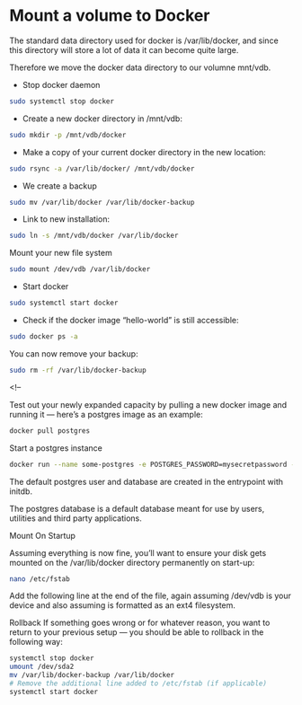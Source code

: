 # Mount a volume to Docker

The standard data directory used for docker is /var/lib/docker, and since this directory will store a lot of data it can become quite large.

Therefore we move the docker data directory to our volumne mnt/vdb.


- Stop docker daemon

```bash
sudo systemctl stop docker

```

- Create a new docker directory in /mnt/vdb:

```bash
sudo mkdir -p /mnt/vdb/docker

```

- Make a copy of your current docker directory in the new location:

```bash
sudo rsync -a /var/lib/docker/ /mnt/vdb/docker

```


- We create a backup

```bash
sudo mv /var/lib/docker /var/lib/docker-backup
```

- Link to new installation:


```bash
sudo ln -s /mnt/vdb/docker /var/lib/docker
```

Mount your new file system

```bash
sudo mount /dev/vdb /var/lib/docker

```


- Start docker

```bash
sudo systemctl start docker
```


- Check if the docker image "hello-world" is still accessible:

```bash
sudo docker ps -a
```

You can now remove your backup:


```bash
sudo rm -rf /var/lib/docker-backup

```



<!--


Test out your newly expanded capacity by pulling a new docker image and running it — here’s a postgres image as an example:


```bash
docker pull postgres
```

Start a postgres instance


```bash
docker run --name some-postgres -e POSTGRES_PASSWORD=mysecretpassword -d postgres
```

The default postgres user and database are created in the entrypoint with initdb.

The postgres database is a default database meant for use by users, utilities and third party applications.


Mount On Startup

Assuming everything is now fine, you’ll want to ensure your disk gets mounted on the /var/lib/docker directory permanently on start-up:


```bash
nano /etc/fstab
```

Add the following line at the end of the file, again assuming /dev/vdb is your device and also assuming is formatted as an ext4 filesystem.



Rollback
If something goes wrong or for whatever reason, you want to return to your previous setup — you should be able to rollback in the following way:


```bash
systemctl stop docker
umount /dev/sda2
mv /var/lib/docker-backup /var/lib/docker
# Remove the additional line added to /etc/fstab (if applicable)
systemctl start docker
```
